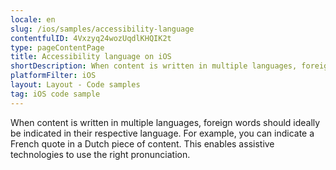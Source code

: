 ```yaml
---
locale: en
slug: /ios/samples/accessibility-language
contentfulID: 4Vxzyq24wozUqdlKHQIK2t
type: pageContentPage
title: Accessibility language on iOS
shortDescription: When content is written in multiple languages, foreign words should ideally be indicated in their respective language.
platformFilter: iOS
layout: Layout - Code samples
tag: iOS code sample
---
```


When content is written in multiple languages, foreign words should ideally be indicated in their respective language. For example, you can indicate a French quote in a Dutch piece of content. This enables assistive technologies to use the right pronunciation.

<CodeSample id="accessibility-language" locale="en" platform="ios"/>